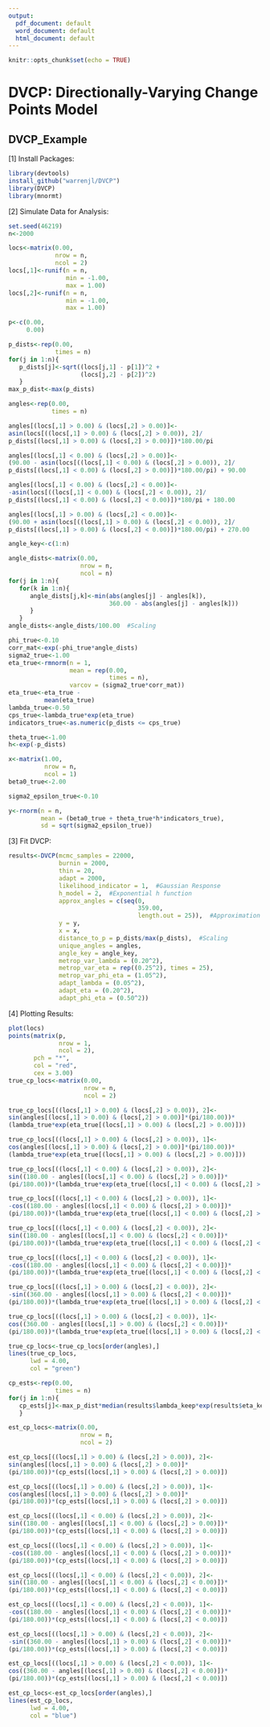 ```yaml
---
output:
  pdf_document: default
  word_document: default
  html_document: default
---
```

```r
knitr::opts_chunk$set(echo = TRUE)
```
# DVCP: Directionally-Varying Change Points Model
## DVCP_Example

[1] Install Packages:

```r
library(devtools)
install_github("warrenjl/DVCP")
library(DVCP)
library(mnormt)
```

[2] Simulate Data for Analysis:

```r
set.seed(46219)
n<-2000

locs<-matrix(0.00,
             nrow = n,
             ncol = 2)
locs[,1]<-runif(n = n, 
                min = -1.00,
                max = 1.00)
locs[,2]<-runif(n = n, 
                min = -1.00,
                max = 1.00)

p<-c(0.00,
     0.00)

p_dists<-rep(0.00,
             times = n)
for(j in 1:n){
   p_dists[j]<-sqrt((locs[j,1] - p[1])^2 +
                    (locs[j,2] - p[2])^2)
   }
max_p_dist<-max(p_dists)

angles<-rep(0.00,
            times = n)

angles[(locs[,1] > 0.00) & (locs[,2] > 0.00)]<-
asin(locs[((locs[,1] > 0.00) & (locs[,2] > 0.00)), 2]/
p_dists[(locs[,1] > 0.00) & (locs[,2] > 0.00)])*180.00/pi

angles[(locs[,1] < 0.00) & (locs[,2] > 0.00)]<-
(90.00 - asin(locs[((locs[,1] < 0.00) & (locs[,2] > 0.00)), 2]/
p_dists[(locs[,1] < 0.00) & (locs[,2] > 0.00)])*180.00/pi) + 90.00

angles[(locs[,1] < 0.00) & (locs[,2] < 0.00)]<- 
-asin(locs[((locs[,1] < 0.00) & (locs[,2] < 0.00)), 2]/
p_dists[(locs[,1] < 0.00) & (locs[,2] < 0.00)])*180/pi + 180.00

angles[(locs[,1] > 0.00) & (locs[,2] < 0.00)]<-
(90.00 + asin(locs[((locs[,1] > 0.00) & (locs[,2] < 0.00)), 2]/
p_dists[(locs[,1] > 0.00) & (locs[,2] < 0.00)])*180.00/pi) + 270.00

angle_key<-c(1:n)

angle_dists<-matrix(0.00,
                    nrow = n,
                    ncol = n)
for(j in 1:n){
   for(k in 1:n){
      angle_dists[j,k]<-min(abs(angles[j] - angles[k]),
                            360.00 - abs(angles[j] - angles[k]))
      }
   }
angle_dists<-angle_dists/100.00  #Scaling

phi_true<-0.10
corr_mat<-exp(-phi_true*angle_dists)
sigma2_true<-1.00
eta_true<-rmnorm(n = 1,
                 mean = rep(0.00, 
                            times = n),
                 varcov = (sigma2_true*corr_mat))
eta_true<-eta_true -
          mean(eta_true)
lambda_true<-0.50
cps_true<-lambda_true*exp(eta_true)
indicators_true<-as.numeric(p_dists <= cps_true)

theta_true<-1.00
h<-exp(-p_dists)  

x<-matrix(1.00,
          nrow = n,
          ncol = 1)
beta0_true<-2.00

sigma2_epsilon_true<-0.10

y<-rnorm(n = n,
         mean = (beta0_true + theta_true*h*indicators_true),
         sd = sqrt(sigma2_epsilon_true))
```

[3] Fit DVCP:

```r
results<-DVCP(mcmc_samples = 22000,
              burnin = 2000,
              thin = 20,
              adapt = 2000,
              likelihood_indicator = 1,  #Gaussian Response
              h_model = 2,  #Exponential h function
              approx_angles = c(seq(0,
                                    359.00,
                                    length.out = 25)),  #Approximation Number
              y = y,
              x = x,
              distance_to_p = p_dists/max(p_dists),  #Scaling
              unique_angles = angles, 
              angle_key = angle_key,
              metrop_var_lambda = (0.20^2),
              metrop_var_eta = rep((0.25^2), times = 25),
              metrop_var_phi_eta = (1.05^2),
              adapt_lambda = (0.05^2),
              adapt_eta = (0.20^2),
              adapt_phi_eta = (0.50^2))
```

[4] Plotting Results:

```r
plot(locs)
points(matrix(p,
              nrow = 1,
              ncol = 2),
       pch = "*",
       col = "red",
       cex = 3.00)
true_cp_locs<-matrix(0.00,
                     nrow = n,
                     ncol = 2)

true_cp_locs[((locs[,1] > 0.00) & (locs[,2] > 0.00)), 2]<-
sin(angles[(locs[,1] > 0.00) & (locs[,2] > 0.00)]*(pi/180.00))*
(lambda_true*exp(eta_true[(locs[,1] > 0.00) & (locs[,2] > 0.00)]))

true_cp_locs[((locs[,1] > 0.00) & (locs[,2] > 0.00)), 1]<-
cos(angles[(locs[,1] > 0.00) & (locs[,2] > 0.00)]*(pi/180.00))*
(lambda_true*exp(eta_true[(locs[,1] > 0.00) & (locs[,2] > 0.00)]))

true_cp_locs[((locs[,1] < 0.00) & (locs[,2] > 0.00)), 2]<-
sin((180.00 - angles[(locs[,1] < 0.00) & (locs[,2] > 0.00)])*
(pi/180.00))*(lambda_true*exp(eta_true[(locs[,1] < 0.00) & (locs[,2] > 0.00)]))

true_cp_locs[((locs[,1] < 0.00) & (locs[,2] > 0.00)), 1]<- 
-cos((180.00 - angles[(locs[,1] < 0.00) & (locs[,2] > 0.00)])*
(pi/180.00))*(lambda_true*exp(eta_true[(locs[,1] < 0.00) & (locs[,2] > 0.00)]))

true_cp_locs[((locs[,1] < 0.00) & (locs[,2] < 0.00)), 2]<-
sin((180.00 - angles[(locs[,1] < 0.00) & (locs[,2] < 0.00)])*
(pi/180.00))*(lambda_true*exp(eta_true[(locs[,1] < 0.00) & (locs[,2] < 0.00)]))

true_cp_locs[((locs[,1] < 0.00) & (locs[,2] < 0.00)), 1]<- 
-cos((180.00 - angles[(locs[,1] < 0.00) & (locs[,2] < 0.00)])*
(pi/180.00))*(lambda_true*exp(eta_true[(locs[,1] < 0.00) & (locs[,2] < 0.00)]))

true_cp_locs[((locs[,1] > 0.00) & (locs[,2] < 0.00)), 2]<- 
-sin((360.00 - angles[(locs[,1] > 0.00) & (locs[,2] < 0.00)])*
(pi/180.00))*(lambda_true*exp(eta_true[(locs[,1] > 0.00) & (locs[,2] < 0.00)]))

true_cp_locs[((locs[,1] > 0.00) & (locs[,2] < 0.00)), 1]<-
cos((360.00 - angles[(locs[,1] > 0.00) & (locs[,2] < 0.00)])*
(pi/180.00))*(lambda_true*exp(eta_true[(locs[,1] > 0.00) & (locs[,2] < 0.00)]))

true_cp_locs<-true_cp_locs[order(angles),]
lines(true_cp_locs,
      lwd = 4.00,
      col = "green")

cp_ests<-rep(0.00,
             times = n)
for(j in 1:n){
   cp_ests[j]<-max_p_dist*median(results$lambda_keep*exp(results$eta_keep[j,]))
   }

est_cp_locs<-matrix(0.00,
                    nrow = n,
                    ncol = 2)

est_cp_locs[((locs[,1] > 0.00) & (locs[,2] > 0.00)), 2]<-
sin(angles[(locs[,1] > 0.00) & (locs[,2] > 0.00)]*
(pi/180.00))*(cp_ests[(locs[,1] > 0.00) & (locs[,2] > 0.00)])

est_cp_locs[((locs[,1] > 0.00) & (locs[,2] > 0.00)), 1]<-
cos(angles[(locs[,1] > 0.00) & (locs[,2] > 0.00)]*
(pi/180.00))*(cp_ests[(locs[,1] > 0.00) & (locs[,2] > 0.00)])

est_cp_locs[((locs[,1] < 0.00) & (locs[,2] > 0.00)), 2]<-
sin((180.00 - angles[(locs[,1] < 0.00) & (locs[,2] > 0.00)])*
(pi/180.00))*(cp_ests[(locs[,1] < 0.00) & (locs[,2] > 0.00)])

est_cp_locs[((locs[,1] < 0.00) & (locs[,2] > 0.00)), 1]<- 
-cos((180.00 - angles[(locs[,1] < 0.00) & (locs[,2] > 0.00)])*
(pi/180.00))*(cp_ests[(locs[,1] < 0.00) & (locs[,2] > 0.00)])

est_cp_locs[((locs[,1] < 0.00) & (locs[,2] < 0.00)), 2]<-
sin((180.00 - angles[(locs[,1] < 0.00) & (locs[,2] < 0.00)])*
(pi/180.00))*(cp_ests[(locs[,1] < 0.00) & (locs[,2] < 0.00)])

est_cp_locs[((locs[,1] < 0.00) & (locs[,2] < 0.00)), 1]<- 
-cos((180.00 - angles[(locs[,1] < 0.00) & (locs[,2] < 0.00)])*
(pi/180.00))*(cp_ests[(locs[,1] < 0.00) & (locs[,2] < 0.00)])

est_cp_locs[((locs[,1] > 0.00) & (locs[,2] < 0.00)), 2]<- 
-sin((360.00 - angles[(locs[,1] > 0.00) & (locs[,2] < 0.00)])*
(pi/180.00))*(cp_ests[(locs[,1] > 0.00) & (locs[,2] < 0.00)])

est_cp_locs[((locs[,1] > 0.00) & (locs[,2] < 0.00)), 1]<-
cos((360.00 - angles[(locs[,1] > 0.00) & (locs[,2] < 0.00)])*
(pi/180.00))*(cp_ests[(locs[,1] > 0.00) & (locs[,2] < 0.00)])

est_cp_locs<-est_cp_locs[order(angles),]
lines(est_cp_locs,
      lwd = 4.00,
      col = "blue")
```